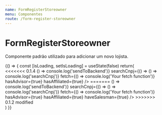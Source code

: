 ```yaml
---
name: FormRegisterStoreowner
menu: Componentes
route: /form-register-storeowner
---
```



# FormRegisterStoreowner
Componente padrão utilizado para adicionar um novo lojista.

<Playground>
    {() => {
        const [isLoading, setIsLoading] = useState(false)
        return(
            <div style={containerWithPadding}>
<<<<<<< 0.1.4
                <FormRegisterStoreowner isLoading={isLoading} setIsLoading={setIsLoading} sendToBackend={() => () => console.log('sendToBackend')} searchCnpj={() => () => console.log('searchCnpj')} fetch={() => console.log('Your fetch function')} hasAdvisor={true} hasAffiliated={true} />
=======
                <FormRegisterStoreowner isLoading={isLoading} setIsLoading={setIsLoading} sendToBackend={() => () => console.log('sendToBackend')} searchCnpj={() => () => console.log('searchCnpj')} fetch={() => console.log('Your fetch function')} hasAdvisor={true} hasAffiliated={true} haveSalesman={true} />
>>>>>>> 0.1.2 modified
            </div>
        )
    }}
</Playground>